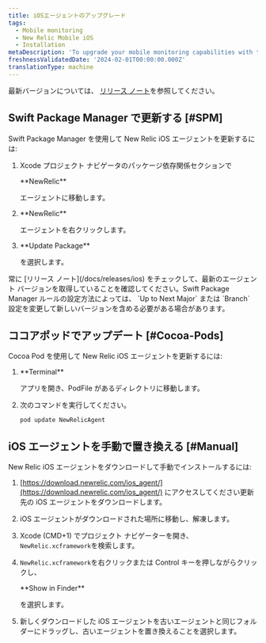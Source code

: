 ```yaml
---
title: iOSエージェントのアップグレード
tags:
  - Mobile monitoring
  - New Relic Mobile iOS
  - Installation
metaDescription: 'To upgrade your mobile monitoring capabilities with the latest iOS agent, start here.'
freshnessValidatedDate: '2024-02-01T00:00:00.000Z'
translationType: machine
---
```


最新バージョンについては、 [リリース ノート](/docs/releases/ios)を参照してください。

## Swift Package Manager で更新する [#SPM]

Swift Package Manager を使用して New Relic iOS エージェントを更新するには:

1. Xcode プロジェクト ナビゲータのパッケージ依存関係セクションで

   <DNT>
     **NewRelic**
   </DNT>

   エージェントに移動します。

2. <DNT>
     **NewRelic**
   </DNT>

   エージェントを右クリックします。

3. <DNT>
     **Update Package**
   </DNT>

   を選択します。

<Callout variant="important">
  常に [リリース ノート](/docs/releases/ios) をチェックして、最新のエージェント バージョンを取得していることを確認してください。Swift Package Manager ルールの設定方法によっては、 `Up to Next Major` または `Branch` 設定を変更して新しいバージョンを含める必要がある場合があります。
</Callout>

## ココアポッドでアップデート [#Cocoa-Pods]

Cocoa Pod を使用して New Relic iOS エージェントを更新するには:

1. <DNT>
     **Terminal**
   </DNT>

   アプリを開き、PodFile があるディレクトリに移動します。

2. 次のコマンドを実行してください。

   ```shell
   pod update NewRelicAgent
   ```

## iOS エージェントを手動で置き換える [#Manual]

New Relic iOS エージェントをダウンロードして手動でインストールするには:

1. [https://download.newrelic.com/ios_agent/](https://download.newrelic.com/ios_agent/) にアクセスしてください更新先の iOS エージェントをダウンロードします。

2. iOS エージェントがダウンロードされた場所に移動し、解凍します。

3. Xcode (CMD+1) でプロジェクト ナビゲーターを開き、 `NewRelic.xcframework`を検索します。

4. `NewRelic.xcframework`を右クリックまたは Control キーを押しながらクリックし、

   <DNT>
     **Show in Finder**
   </DNT>

   を選択します。

5. 新しくダウンロードした iOS エージェントを古いエージェントと同じフォルダーにドラッグし、古いエージェントを置き換えることを選択します。
